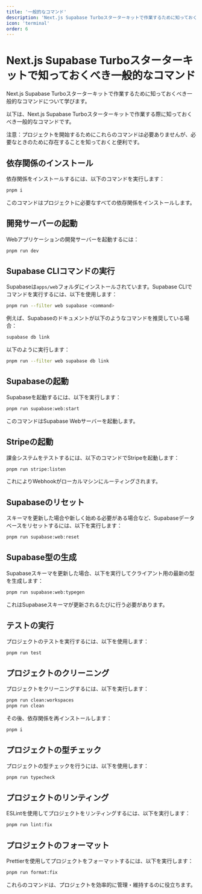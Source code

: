 ```yaml
---
title: '一般的なコマンド'
description: 'Next.js Supabase Turboスターターキットで作業するために知っておくべき一般的なコマンドについて学びます'
icon: 'terminal'
order: 6
---
```


# Next.js Supabase Turboスターターキットで知っておくべき一般的なコマンド

Next.js Supabase Turboスターターキットで作業するために知っておくべき一般的なコマンドについて学びます。

以下は、Next.js Supabase Turboスターターキットで作業する際に知っておくべき一般的なコマンドです。

注意：プロジェクトを開始するためにこれらのコマンドは必要ありませんが、必要なときのために存在することを知っておくと便利です。

## 依存関係のインストール

依存関係をインストールするには、以下のコマンドを実行します：

```bash
pnpm i
```

このコマンドはプロジェクトに必要なすべての依存関係をインストールします。

## 開発サーバーの起動

Webアプリケーションの開発サーバーを起動するには：

```bash
pnpm run dev
```

## Supabase CLIコマンドの実行

Supabaseは`apps/web`フォルダにインストールされています。Supabase CLIでコマンドを実行するには、以下を使用します：

```bash
pnpm run --filter web supabase <command>
```

例えば、Supabaseのドキュメントが以下のようなコマンドを推奨している場合：

```bash
supabase db link
```

以下のように実行します：

```bash
pnpm run --filter web supabase db link
```

## Supabaseの起動

Supabaseを起動するには、以下を実行します：

```bash
pnpm run supabase:web:start
```

このコマンドはSupabase Webサーバーを起動します。

## Stripeの起動

課金システムをテストするには、以下のコマンドでStripeを起動します：

```bash
pnpm run stripe:listen
```

これによりWebhookがローカルマシンにルーティングされます。

## Supabaseのリセット

スキーマを更新した場合や新しく始める必要がある場合など、Supabaseデータベースをリセットするには、以下を実行します：

```bash
pnpm run supabase:web:reset
```

## Supabase型の生成

Supabaseスキーマを更新した場合、以下を実行してクライアント用の最新の型を生成します：

```bash
pnpm run supabase:web:typegen
```

これはSupabaseスキーマが更新されるたびに行う必要があります。

## テストの実行

プロジェクトのテストを実行するには、以下を使用します：

```bash
pnpm run test
```

## プロジェクトのクリーニング

プロジェクトをクリーニングするには、以下を実行します：

```bash
pnpm run clean:workspaces
pnpm run clean
```

その後、依存関係を再インストールします：

```bash
pnpm i
```

## プロジェクトの型チェック

プロジェクトの型チェックを行うには、以下を使用します：

```bash
pnpm run typecheck
```

## プロジェクトのリンティング

ESLintを使用してプロジェクトをリンティングするには、以下を実行します：

```bash
pnpm run lint:fix
```

## プロジェクトのフォーマット

Prettierを使用してプロジェクトをフォーマットするには、以下を実行します：

```bash
pnpm run format:fix
```

これらのコマンドは、プロジェクトを効率的に管理・維持するのに役立ちます。
